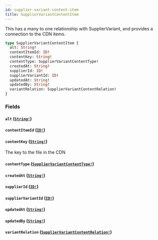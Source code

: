 ```yaml
---
id: supplier-variant-content-item
title: SupplierVariantContentItem
---
```


This has a many to one relationship with SupplierVariant, and provides a connection to the CDN items.

```graphql
type SupplierVariantContentItem {
  alt: String!
  contentItemId: ID!
  contentKey: String!
  contentType: SupplierVariantContentType!
  createdAt: String!
  supplierId: ID!
  supplierVariantId: ID!
  updatedAt: String!
  updatedBy: String!
  variantRelation: SupplierVariantContentRelation!
}
```

### Fields

#### `alt` ([`String!`](/developers/supplier-apis/supply-api/graphql/reference/scalars/string))

#### `contentItemId` ([`ID!`](/developers/supplier-apis/supply-api/graphql/reference/scalars/id))

#### `contentKey` ([`String!`](/developers/supplier-apis/supply-api/graphql/reference/scalars/string))

The key to the file in the CDN

#### `contentType` ([`SupplierVariantContentType!`](/developers/supplier-apis/supply-api/graphql/reference/enums/supplier-variant-content-type))

#### `createdAt` ([`String!`](/developers/supplier-apis/supply-api/graphql/reference/scalars/string))

#### `supplierId` ([`ID!`](/developers/supplier-apis/supply-api/graphql/reference/scalars/id))

#### `supplierVariantId` ([`ID!`](/developers/supplier-apis/supply-api/graphql/reference/scalars/id))

#### `updatedAt` ([`String!`](/developers/supplier-apis/supply-api/graphql/reference/scalars/string))

#### `updatedBy` ([`String!`](/developers/supplier-apis/supply-api/graphql/reference/scalars/string))

#### `variantRelation` ([`SupplierVariantContentRelation!`](/developers/supplier-apis/supply-api/graphql/reference/enums/supplier-variant-content-relation))
